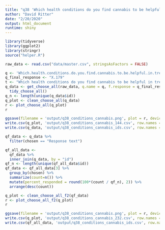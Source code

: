 ```yaml
---
title: "q38 'Which health conditions do you find cannabis to be helpful in treating? (Please select all that apply)'"
author: "David Ritter"
date: "2/20/2020"
output: html_document
runtime: shiny
---
```


```r
library(tidyverse)
library(ggplot2)
library(stringr)
source("helper.R")
```

```r
raw_data <- read.csv("data/master.csv", stringsAsFactors = FALSE)
```

```r
q <- 'Which.health.conditions.do.you.find.cannabis.to.be.helpful.in.treating...Please.select.all.that.apply.'
q_final_response <- "X.179"
t <- "Which health conditions do you find cannabis to be helpful in treating? (Please select all that apply)"
q_data <- get_choose_all(raw_data, q.name = q, f.response = q_final_response) %>%
  tidy_choose_all()
q_n <- length(unique(q_data$id))
q_plot <- clean_choose_all(q_data)
r <- plot_choose_all(q_plot)
r
```

```r
ggsave(filename = 'output/q38_conditions_cannabis.png', plot = r, device = 'png')
write.csv(q_plot, 'output/q38_conditions_cannabis_144.csv', row.names = FALSE)
write.csv(q_data, 'output/q38_conditions_cannabis_ids.csv', row.names = FALSE)
```

```r
qf_data <- q_data %>%
  filter(chosen == "Response text")
```

```r
qf_all_data <- 
  qf_data %>%
  inner_join(q_data, by = "id")
qf_n <- length(unique(qf_all_data$id))
qf_data <- qf_all_data[3] %>%
  group_by(chosen) %>%
  summarize(count=n()) %>%
  mutate(percent_responded = round(100*(count / qf_n), 2)) %>%
  arrange(desc(count))
```

```r
q_plot <- clean_choose_all_f2(qf_data)
r <- plot_choose_all_f2(q_plot)
r
```

```r
ggsave(filename = 'output/q38_conditions_cannabis.png', plot = r, device = 'png')
write.csv(q_plot, 'output/q38_conditions_cannabis_232.csv', row.names = FALSE)
write.csv(qf_all_data, 'output/q38_conditions_cannabis_ids.csv', row.names = FALSE)
```


